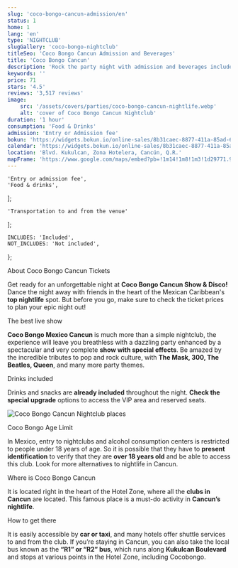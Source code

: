 ```yaml
---
slug: 'coco-bongo-cancun-admission/en'
status: 1
home: 1
lang: 'en'
type: 'NIGHTCLUB'
slugGallery: 'coco-bongo-nightclub'
titleSeo: 'Coco Bongo Cancun Admission and Beverages'
title: 'Coco Bongo Cancun'
description: 'Rock the party night with admission and beverages included at the best club Coco Bongo Cancun show & disco.'
keywords: ''
price: 71
stars: '4.5'
reviews: '3,517 reviews'
image:
    src: '/assets/covers/parties/coco-bongo-cancun-nightlife.webp'
    alt: 'cover of Coco Bongo Cancun Nightclub'
duration: '1 hour'
consumption: 'Food & Drinks'
admission: 'Entry or Admission fee'
bokun: 'https://widgets.bokun.io/online-sales/8b31caec-8877-411a-85ad-682828170619/experience/709416?partialView=1'
calendar: 'https://widgets.bokun.io/online-sales/8b31caec-8877-411a-85ad-682828170619/experience-calendar/709416'
location: 'Blvd. Kukulcan, Zona Hotelera, Cancún, Q.R.'
mapFrame: 'https://www.google.com/maps/embed?pb=!1m14!1m8!1m3!1d29771.977543160527!2d-86.747128!3d21.132603!3m2!1i1024!2i768!4f13.1!3m3!1m2!1s0x8f4c2bf1d63b6b99%3A0x6cc32e706b78b7bf!2sCoco%20Bongo!5e0!3m2!1ses!2smx!4v1704728685306!5m2!1ses!2smx'
---
```




    'Entry or admission fee',
    'Food & drinks',
];

    'Transportation to and from the venue'
];

    INCLUDES: 'Included',
    NOT_INCLUDES: 'Not included',
};

<Inclusions includes={includes} notIncludes={notIncludes} i18n={i18n} />

<TagVideo src="/assets/videos/coco-bongo-nightclub.mp4" lang={frontmatter.lang} />

<TagH2>About Coco Bongo Cancun Tickets</TagH2>

<TagP>Get ready for an unforgettable night at <strong>Coco Bongo Cancun Show & Disco!</strong> Dance the night away with friends in the heart of the Mexican Caribbean's <strong>top nightlife</strong> spot. But before you go, make sure to check the ticket prices to plan your epic night out!</TagP>

<TablePrices lang={frontmatter.lang} />

<TagH3>The best live show</TagH3>

<TagP><strong>Coco Bongo Mexico Cancun</strong> is much more than a simple nightclub, the experience will leave you breathless with a dazzling party enhanced by a spectacular and very complete <strong>show with special effects</strong>. Be amazed by the incredible tributes to pop and rock culture, with <strong>The Mask, 300, The Beatles, Queen</strong>, and many more party themes. </TagP>

<TagH3>Drinks included</TagH3>

<TagP>Drinks and snacks are <strong>already included</strong> throughout the night. <strong>Check the special upgrade</strong> options to access the VIP area and reserved seats. </TagP>

<Image class="mx-auto py-10" src={placesCocoBongo} alt="Coco Bongo Cancun Nightclub places" />

<TagH2>Coco Bongo Age Limit </TagH2>

<TagP>In Mexico, entry to nightclubs and alcohol consumption centers is restricted to people under 18 years of age. So it is possible that they have to <strong>present identification</strong> to verify that they are <strong>over 18 years old</strong> and be able to access this club. Look for more alternatives to nightlife in Cancun. </TagP>

<TagH3>Where is Coco Bongo Cancun </TagH3>

<TagP>It is located right in the heart of the Hotel Zone, where all the <strong>clubs in Cancun</strong> are located. This famous place is a must-do activity in <strong>Cancun’s nightlife</strong>. </TagP>

<TagH3>How to get there</TagH3>

<TagP>It is easily accessible by <strong>car or taxi</strong>, and many hotels offer shuttle services to and from the club. If you’re staying in Cancun, you can also take the local bus known as the <strong>“R1” or “R2” bus</strong>, which runs along <strong>Kukulcan Boulevard</strong> and stops at various points in the Hotel Zone, including Cocobongo. </TagP>